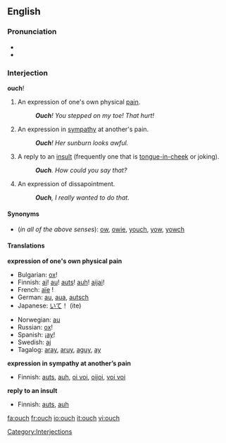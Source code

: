 ==English==
===Pronunciation===
*{{IPA|/æɔ̹ˀʧ/ (♪: <sup>-╮</sup>)}}
*{{audio|en-us-inlandnorth-ouch.ogg|Audio (US-Inland North)}}

===Interjection===
'''ouch'''!
#An expression of one's own physical [[pain]].
#:'''''Ouch'''!  You stepped on my toe! That hurt!''
#An expression in [[sympathy]] at another's pain.
#:'''''Ouch'''!  Her sunburn looks awful.''
#A reply to an [[insult]] (frequently one that is [[tongue-in-cheek]] or joking).
#: '''''Ouch'''.  How could you say that?''
#An expression of dissapointment.
#: '''''Ouch''', I really wanted to do that.''

====Synonyms====
*(''in all of the above senses''): [[ow]], [[owie]], [[youch]], [[yow]], [[yowch]]

====Translations====

'''expression of one's own physical pain'''
{{top}}
*Bulgarian: [[ох]]!
*Finnish: [[ai]]! [[au]]! [[auts]]! [[auh]]! [[aijai]]!
*French: [[aïe]]&nbsp;!
*German: [[au]], [[aua]], [[autsch]]
*Japanese: [[いて]]！ (ite)
{{mid}}
*Norwegian: [[au]]
*Russian: [[ох]]!
*Spanish: ¡[[ay]]!
*Swedish: [[aj]]
*Tagalog: [[aray]], [[aruy]], [[aguy]], [[ay]]
{{bottom}}

'''expression in sympathy at another’s pain'''
{{top}}
*Finnish: [[auts]], [[auh]], [[oi voi]], [[oijoi]], [[voi voi]]
{{mid}}
{{bottom}}

'''reply to an insult'''
{{top}}
*Finnish: [[auts]], [[auh]]
{{mid}}
{{bottom}}

[[Category:Interjections]]

[[fa:ouch]]
[[fr:ouch]]
[[io:ouch]]
[[it:ouch]]
[[vi:ouch]]